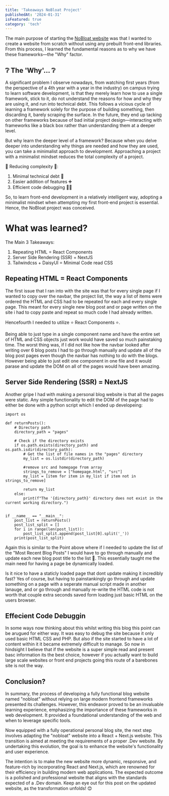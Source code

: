 ---
title: 'Takeaways NoBloat Project'
publishedAt: '2024-01-31'
isFeatured: true
category: 'tech'
---

The main purpose of starting the [NoBloat website](https://github.com/christophergyman/nobloat_website) was that I wanted to create a website from scratch without using any prebuilt front-end libraries. From this process, I learned the fundamental reasons as to why we have these frameworks—the "Why" factor.

## ❔ The 'Why'... ❔
A significant problem I observe nowadays, from watching first years (from the perspective of a 4th year with a year in the industry) on campus trying to learn software development, is that they merely learn how to use a single framework, stick to it, do not understand the reasons for how and why they are using it, and run into technical debt. This follows a vicious cycle of learning a framework solely for the purpose of building something, then discarding it, barely scraping the surface. In the future, they end up tacking on other frameworks because of bad initial project design—interacting with frameworks like a black box rather than understanding them at a deeper level.

But why learn the deeper level of a framework? Because when you delve deeper into understanding why things are needed and how they are used, you can take a minimalist approach to development. Approaching a project with a minimalist mindset reduces the total complexity of a project.

🎲 Reducing complexity 🎲:
1. Minimal technical debt 🤌
2. Easier addition of features ➕
3. Efficient code debugging 🏃🏻‍


So, to learn front-end development in a relatively intelligent way, adopting a minimalist mindset when attempting my first front-end project is essential. Hence, the NoBloat project was conceived.

# What was learned?
The Main 3 Takeaways:
1. Repeating HTML = React Components
2. Server Side Rendering (SSR) = NextJS
3. Tailwindcss + DaisyUI = Minimal Code read CSS

## Repeating HTML = React Components
The first issue that I ran into with the site was that for every single page if I wanted to copy over the navbar, the project list, the way a list of items were ordered the HTML and CSS had to be repeated for each and every single page. This meant for every single new blog post and or page written on the site i had to copy paste and repeat so much code I had already written.

Hencefourth I needed to utilize ⭐ React Components ⭐.

Being able to just type in a single component name and have the entire set of HTML and CSS objects just work would have saved so much painstaking time. The worst thing was, if I did not like how the navbar looked after writing over 6 blog posts I had to go through manually and update all of the blog post pages even though the navbar has nothing to do with the blogs. However being able to just edit one component in one file and it would parase and update the DOM on all of the pages would have been amazing.

## Server Side Rendering (SSR) = NextJS

Another gripe I had with making a personal blog website is that all the pages were static. Any simple functionality to edit the DOM of the page had to either be done with a python script which I ended up developeing:


```
import os

def returnPosts():
    # Directory path
    directory_path = "pages"

    # Check if the directory exists
    if os.path.exists(directory_path) and os.path.isdir(directory_path):
        # Get the list of file names in the "pages" directory
        my_list = os.listdir(directory_path)

        #remove src and homepage from array
        strings_to_remove = ["homepage.html", "src"]
        my_list = [item for item in my_list if item not in strings_to_remove]

        return my_list
    else:
        print(f"The '{directory_path}' directory does not exist in the current working directory.")


if __name__ == "__main__":
    post_list = returnPosts()
    post_list_split = []
    for i in range(len(post_list)):
        post_list_split.append(post_list[0].split('_'))
    print(post_list_split)
```

Again this is similar to the Point above where if I needed to update the list of the "Most Recent Blog Posts" I would have to go through manually and update each new blog post title to the list 🤬. This essentially taught me the main need for having a page be dynamically loaded.

Is it nice to have a staticly loaded page that dont update making it incredibly fast? Yes of course, but having to painstankingly go through and update something on a page with a seperate manual script made in another lanauge, and or go through and manually re-write the HTML code is not worth that couple extra seconds saved form loading just basic HTML on the users browser. 

## Effecient Code Debuggin 

In some ways now thinking about this whilst writing this blog this point can be arugued for either way. It was easy to debug the site because it only used basic HTML CSS and PHP. But also if the site started to have a lot of content within it it became extremely difficult to manage. So now in hindsight I believe that if the website is a super simple read and present basc information its the best choice, however if you actually want to build large scale websites or front end projects going this route of a barebones site is not the way.


## Conclusion?

In summary, the process of developing a fully functional blog website named "nobloat" without relying on large modern frontend frameworks presented its challenges. However, this endeavor proved to be an invaluable learning experience, emphasizing the importance of these frameworks in web development. It provided a foundational understanding of the web and when to leverage specific tools.

Now equipped with a fully operational personal blog site, the next step involves adapting the "nobloat" website into a React + Next.js website. This transition is aimed at meeting the requirements of a proper .Dev website. By undertaking this evolution, the goal is to enhance the website's functionality and user experience.

The intention is to make the new website more dynamic, responsive, and feature-rich by incorporating React and Next.js, which are renowned for their efficiency in building modern web applications. The expected outcome is a polished and professional website that aligns with the standards expected of a .Dev domain. Keep an eye out for this post on the updated website, as the transformation unfolds! 😊







